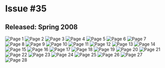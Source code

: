 # Issue #35
## Released: Spring 2008

![Page 1](https://cdn.sitekickremastered.com/images/whoa_magazine/issue_35/1.png)
![Page 2](https://cdn.sitekickremastered.com/images/whoa_magazine/issue_35/2.png)
![Page 3](https://cdn.sitekickremastered.com/images/whoa_magazine/issue_35/3.png)
![Page 4](https://cdn.sitekickremastered.com/images/whoa_magazine/issue_35/4.png)
![Page 5](https://cdn.sitekickremastered.com/images/whoa_magazine/issue_35/5.png)
![Page 6](https://cdn.sitekickremastered.com/images/whoa_magazine/issue_35/6.png)
![Page 7](https://cdn.sitekickremastered.com/images/whoa_magazine/issue_35/7.png)
![Page 8](https://cdn.sitekickremastered.com/images/whoa_magazine/issue_35/8.png)
![Page 9](https://cdn.sitekickremastered.com/images/whoa_magazine/issue_35/9.png)
![Page 10](https://cdn.sitekickremastered.com/images/whoa_magazine/issue_35/10.png)
![Page 11](https://cdn.sitekickremastered.com/images/whoa_magazine/issue_35/11.png)
![Page 12](https://cdn.sitekickremastered.com/images/whoa_magazine/issue_35/12.png)
![Page 13](https://cdn.sitekickremastered.com/images/whoa_magazine/issue_35/13.png)
![Page 14](https://cdn.sitekickremastered.com/images/whoa_magazine/issue_35/14.png)
![Page 15](https://cdn.sitekickremastered.com/images/whoa_magazine/issue_35/15.png)
![Page 16](https://cdn.sitekickremastered.com/images/whoa_magazine/issue_35/16.png)
![Page 17](https://cdn.sitekickremastered.com/images/whoa_magazine/issue_35/17.png)
![Page 18](https://cdn.sitekickremastered.com/images/whoa_magazine/issue_35/18.png)
![Page 19](https://cdn.sitekickremastered.com/images/whoa_magazine/issue_35/19.png)
![Page 20](https://cdn.sitekickremastered.com/images/whoa_magazine/issue_35/20.png)
![Page 21](https://cdn.sitekickremastered.com/images/whoa_magazine/issue_35/21.png)
![Page 22](https://cdn.sitekickremastered.com/images/whoa_magazine/issue_35/22.png)
![Page 23](https://cdn.sitekickremastered.com/images/whoa_magazine/issue_35/23.png)
![Page 24](https://cdn.sitekickremastered.com/images/whoa_magazine/issue_35/24.png)
![Page 25](https://cdn.sitekickremastered.com/images/whoa_magazine/issue_35/25.png)
![Page 26](https://cdn.sitekickremastered.com/images/whoa_magazine/issue_35/26.png)
![Page 27](https://cdn.sitekickremastered.com/images/whoa_magazine/issue_35/27.png)
![Page 28](https://cdn.sitekickremastered.com/images/whoa_magazine/issue_35/28.png)
